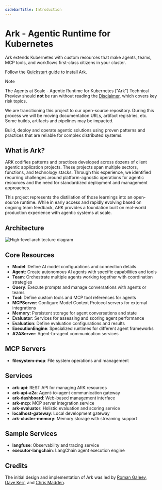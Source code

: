 ```yaml
---
sidebarTitle: Introduction
---
```


# Ark - Agentic Runtime for Kubernetes

Ark extends Kubernetes with custom resources that make agents, teams, MCP tools, and workflows first-class citizens in your cluster.

Follow the [Quickstart](./quickstart.mdx) guide to install Ark.

> [!NOTE]
>
> The Agents at Scale - Agentic Runtime for Kubernetes ("Ark") Technical Preview should **not** be run without reading the [Disclaimer](./disclaimer.mdx), which covers key risk topics.
>
> We are transitioning this project to our open-source repository. During this process we will be moving documentation URLs, artifact registries, etc. Some builds, artifacts and pipelines may be impacted.

Build, deploy and operate agentic solutions using proven patterns and practices that are reliable for complex distributed systems.

## What is Ark?

ARK codifies patterns and practices developed across dozens of client agentic application projects. These projects span multiple sectors, functions, and technology stacks. Through this experience, we identified recurring challenges around platform-agnostic operations for agentic resources and the need for standardized deployment and management approaches.

This project represents the distillation of those learnings into an open-source runtime. While in early access and rapidly evolving based on ongoing team feedback, ARK provides a foundation built on real-world production experience with agentic systems at scale.

## Architecture

![High-level architecture diagram](./images/high-level-architecture.png)

## Core Resources

- **Model**: Define AI model configurations and connection details
- **Agent**: Create autonomous AI agents with specific capabilities and tools
- **Team**: Orchestrate multiple agents working together with coordination strategies
- **Query**: Execute prompts and manage conversations with agents or teams
- **Tool**: Define custom tools and MCP tool references for agents
- **MCPServer**: Configure Model Context Protocol servers for external integrations
- **Memory**: Persistent storage for agent conversations and state
- **Evaluator**: Services for assessing and scoring agent performance
- **Evaluation**: Define evaluation configurations and results
- **ExecutionEngine**: Specialized runtimes for different agent frameworks
- **A2AServer**: Agent-to-agent communication services

## MCP Servers

- **filesystem-mcp**: File system operations and management

## Services

- **ark-api**: REST API for managing ARK resources
- **ark-api-a2a**: Agent-to-agent communication gateway
- **ark-dashboard**: Web-based management interface
- **ark-mcp**: MCP server integration service
- **ark-evaluator**: Holistic evaluation and scoring service
- **localhost-gateway**: Local development gateway
- **ark-cluster-memory**: Memory storage with streaming support

## Sample Services

- **langfuse**: Observability and tracing service
- **executor-langchain**: LangChain agent execution engine

## Credits

The initial design and implementation of Ark was led by [Roman Galeev](https://github.com/Roman-Galeev), [Dave Kerr](https://github.com/dwmkerr), and [Chris Madden](https://github.com/cm94242).
